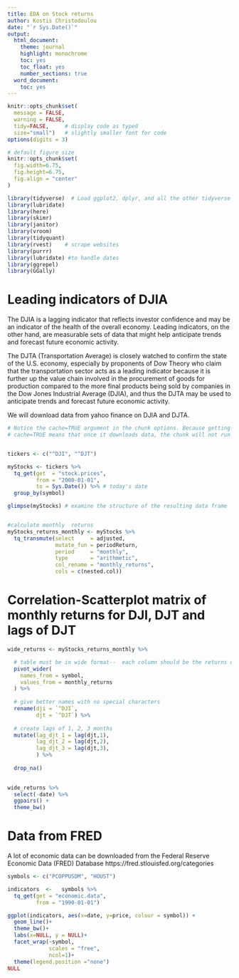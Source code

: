 ```yaml
---
title: EDA on Stock returns
author: Kostis Christodoulou
date: "`r Sys.Date()`"
output:
  html_document:
    theme: journal
    highlight: monochrome
    toc: yes
    toc_float: yes
    number_sections: true
  word_document:
    toc: yes
---
```

  
  
  
  
```r
knitr::opts_chunk$set(
  message = FALSE, 
  warning = FALSE, 
  tidy=FALSE,     # display code as typed
  size="small")   # slightly smaller font for code
options(digits = 3)

# default figure size
knitr::opts_chunk$set(
  fig.width=6.75, 
  fig.height=6.75,
  fig.align = "center"
)
```


```r
library(tidyverse)  # Load ggplot2, dplyr, and all the other tidyverse packages
library(lubridate)
library(here)
library(skimr)
library(janitor)
library(vroom)
library(tidyquant)
library(rvest)    # scrape websites
library(purrr)  
library(lubridate) #to handle dates
library(ggrepel)
library(GGally)
```


# Leading indicators of DJIA

The DJIA is a lagging indicator that reflects investor confidence and may be an indicator of the health of the overall economy. Leading indicators, on the other hand, are measurable sets of data that might help anticipate trends and forecast future economic activity.

The DJTA (Transportation Average) is closely watched to confirm the state of the U.S. economy, especially by proponents of Dow Theory who claim that the transportation sector acts as a leading indicator because it is further up the value chain involved in the procurement of goods for production compared to the more final products being sold by companies in the Dow Jones Industrial Average (DJIA), and thus the DJTA may be used to anticipate trends and forecast future economic activity.


We will download data from yahoo finance on DJIA and DJTA.


```r
# Notice the cache=TRUE argument in the chunk options. Because getting data is time consuming, 
# cache=TRUE means that once it downloads data, the chunk will not run again next time you knit your Rmd


tickers <- c("^DJI", "^DJT")

myStocks <- tickers %>% 
  tq_get(get  = "stock.prices",
         from = "2000-01-01",
         to = Sys.Date()) %>% # today's date
  group_by(symbol) 

glimpse(myStocks) # examine the structure of the resulting data frame


#calculate monthly  returns
myStocks_returns_monthly <- myStocks %>%
  tq_transmute(select     = adjusted, 
               mutate_fun = periodReturn, 
               period     = "monthly", 
               type       = "arithmetic",
               col_rename = "monthly_returns",
               cols = c(nested.col)) 

```

# Correlation-Scatterplot matrix of monthly returns for DJI, DJT and lags of DJT

```r


wide_returns <- myStocks_returns_monthly %>% 

  # table must be in wide format--  each column should be the returns of a stock
  pivot_wider(
    names_from = symbol,
    values_from = monthly_returns
  ) %>% 
  
  # give better names with no special characters
  rename(dji = `^DJI`,
         djt = `^DJT`) %>% 
  
  # create lags of 1, 2, 3 months 
  mutate(lag_djt_1 = lag(djt,1),
         lag_djt_2 = lag(djt,2),
         lag_djt_3 = lag(djt,3),
         ) %>% 
  
  drop_na()
  

wide_returns %>% 
  select(-date) %>% 
  ggpairs() + 
  theme_bw()


```

# Data from FRED

A lot of economic data can be downloaded from the Federal Reserve Economic Data (FRED) Database
https://fred.stlouisfed.org/categories

```r

symbols <- c("PCOPPUSDM", "HOUST")

indicators  <-   symbols %>% 
  tq_get(get = "economic.data",
         from = "1990-01-01")

ggplot(indicators, aes(x=date, y=price, colour = symbol)) +
  geom_line()+
  theme_bw()+
  labs(x=NULL, y = NULL)+
  facet_wrap(~symbol,
             scales = "free",
             ncol=1)+
  theme(legend.position ="none")
NULL

```


